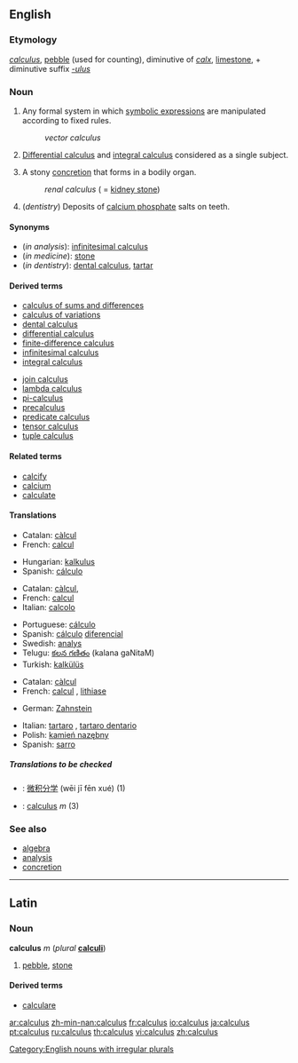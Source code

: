 {{wikipedia|dab=calculus (disambiguation)|calculus}}
==English==

===Etymology===
{{L.}} ''[[calculus#Latin|calculus]]'', [[pebble]] (used for counting), diminutive of ''[[calx#Latin|calx]]'', [[limestone]], + diminutive suffix ''[[-ulus]]''

===Noun===
{{wikipedia}}
{{en-noun|calculi|-}}

# {{countable}} {{mathematics}} Any formal system in which [[symbolic expression]]s are manipulated according to fixed rules.
#:''vector calculus''
# {{uncountable}} {{analysis}} [[differential calculus|Differential calculus]] and [[integral calculus]] considered as a single subject.
# {{countable}} {{medicine}} A stony [[concretion]] that forms in a bodily organ.
#:''renal calculus'' ( = [[kidney stone]])
# {{uncountable}} (''dentistry'') Deposits of [[calcium phosphate]] salts on teeth.

====Synonyms====
*(''in analysis''): [[infinitesimal calculus]]
*(''in medicine''): [[stone]]
*(''in dentistry''): [[dental calculus]], [[tartar]]

====Derived terms====
<!--see Wikipedia for definitions-->
{{top2}}
*[[calculus of sums and differences]]
*[[calculus of variations]]
*[[dental calculus]]
*[[differential calculus]]
*[[finite-difference calculus]]
*[[infinitesimal calculus]]
*[[integral calculus]]
{{mid2}}
*[[join calculus]]
*[[lambda calculus]]
*[[pi-calculus]]
*[[precalculus]]
*[[predicate calculus]]
*[[tensor calculus]]
*[[tuple calculus]]
{{bottom}}

====Related terms====
*[[calcify]]
*[[calcium]]
*[[calculate]]

====Translations====
{{trans-top|formal mathematical system}}
*Catalan: [[càlcul]] {{m}}
*French: [[calcul]] {{m}}
{{trans-mid}}
*Hungarian: [[kalkulus]]
*Spanish: [[cálculo]] {{m}}
{{trans-bottom}}

{{trans-top|differential calculus and integral calculus considered as a single subject}}
*Catalan: [[càlcul]], {{m}}
*French: [[calcul]] {{m}}
*Italian: [[calcolo]] {{m}}
{{trans-mid}}
*Portuguese: [[cálculo#Portuguese|cálculo]] {{m}}
*Spanish: [[cálculo#Spanish|cálculo]] [[diferencial]] {{m}}
*Swedish: [[analys]] {{c}}
*Telugu: [[కలన గణితం]] (kalana gaNitaM)
*Turkish: [[kalkülüs]]
{{trans-bottom}}

{{trans-top|stony concretion in an organ}}
*Catalan: [[càlcul]] {{m}}
*French: [[calcul]] {{m}}, [[lithiase]] {{f}}
{{trans-mid}}
{{trans-bottom}}

{{trans-top|deposits on teeth}}
*German: [[Zahnstein]] {{m}}
{{trans-mid}}
*Italian: [[tartaro]] {{m}}, [[tartaro dentario]] {{m}}
*Polish: [[kamień nazębny]] {{m}}
*Spanish: [[sarro]] {{m}}
{{trans-bottom}}

=====Translations to be checked=====
<!--Remove this section once all of the translations below have been moved into the tables above.-->
{{checktrans}}
*{{ttbc|Chinese}}: [[微积分学]] (wēi jī fēn xué) (1)
*{{ttbc|Latin}}: [[calculus#Latin|calculus]] ''m'' (3)

===See also===
*[[algebra]]
*[[analysis]]
*[[concretion]]

[[Category:English nouns with irregular plurals]]

----

==Latin==

===Noun===
'''calculus''' ''m'' (''plural'' '''[[calculi]]''')

# [[pebble]], [[stone]]

====Derived terms====
*[[calculare#Latin|calculare]]

[[ar:calculus]]
[[zh-min-nan:calculus]]
[[fr:calculus]]
[[io:calculus]]
[[ja:calculus]]
[[pt:calculus]]
[[ru:calculus]]
[[th:calculus]]
[[vi:calculus]]
[[zh:calculus]]